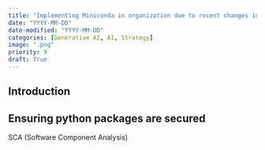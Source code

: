 ```yaml
---
title: "Implementing Miniconda in organization due to recent changes in Anaconda licensing"
date: "YYYY-MM-DD"
date-modified: "YYYY-MM-DD"
categories: [Generative AI, AI, Strategy]
image: ".png"
priority: 9
draft: True
---
```


## Introduction


## Ensuring python packages are secured

SCA (Software Component Analysis)




